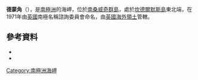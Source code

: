 {{Coord|57|3|S|26|40|W|source:GNIS|display=title}}

'''德蒙角'''（{{lang-en|Demon Point}}），是[[南極洲|南極洲]]的海岬，位於[[南桑威奇群島|南桑威奇群島]]，處於[[坎德爾默斯島|坎德爾默斯島]]東北端，在1971年由[[英國|英國]]南極名稱諮詢委員會命名，由[[英國海外領土|英國海外領土]]管轄。

==參考資料==
*{{cite gnis | type = antarid | id = 3724| name = Demon Point| accessdate = 2012-01-11}}
*{{usgs-gazetteer|id=3724}}

{{Antarctica-geo-stub}}
[[Category:南極洲海岬|Category:南極洲海岬]]